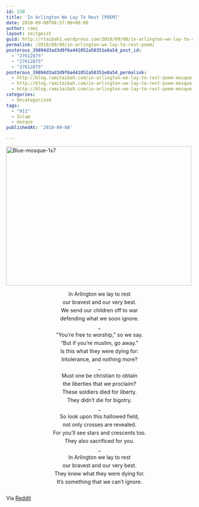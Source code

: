 ```yaml
---
id: 230
title: 'In Arlington We Lay To Rest [POEM]'
date: 2010-09-08T08:57:00+00:00
author: rami
layout: zeitgeist
guid: http://rtaibah1.wordpress.com/2010/09/08/in-arlington-we-lay-to-rest-poem
permalink: /2010/09/08/in-arlington-we-lay-to-rest-poem/
posterous_39894d3ad3d9f6a441052a50351e8a54_post_id:
  - "27612875"
  - "27612875"
  - "27612875"
posterous_39894d3ad3d9f6a441052a50351e8a54_permalink:
  - http://blog.ramitaibah.com/in-arlington-we-lay-to-rest-poem-mosque
  - http://blog.ramitaibah.com/in-arlington-we-lay-to-rest-poem-mosque
  - http://blog.ramitaibah.com/in-arlington-we-lay-to-rest-poem-mosque
categories:
  - Uncategorized
tags:
  - "911"
  - Islam
  - mosque
publishedAt: '2010-09-08'

---
```

<p style="text-align:center;margin:5px 0;padding:0;">
  <div class='p_embed p_image_embed'>
    <a href="http://139.59.20.41/wp-content/uploads/2011/12/blue-mosque-1x7-scaled1000.jpg"><img alt="Blue-mosque-1x7" height="375" src="http://139.59.20.41/wp-content/uploads/2011/12/blue-mosque-1x7-scaled1000.jpg?w=300" width="500" /></a>
  </div>
</p>

<p style="text-align:center;margin:5px 0;padding:0;">
  In Arlington we lay to rest
</p>

<p style="text-align:center;margin:5px 0;padding:0;">
  our bravest and our very best.
</p>

<p style="text-align:center;margin:5px 0;padding:0;">
  We send our children off to war
</p>

<p style="text-align:center;margin:5px 0;padding:0;">
  defending what we soon ignore.
</p>

<p style="text-align:center;margin:5px 0;padding:0;">
  _
</p>

<p style="text-align:center;margin:5px 0;padding:0;">
  &ldquo;You&rsquo;re free to worship,&rdquo; so we say.
</p>

<p style="text-align:center;margin:5px 0;padding:0;">
  &ldquo;But if you&rsquo;re muslim, go away.&rdquo;
</p>

<p style="text-align:center;margin:5px 0;padding:0;">
  Is this what they were dying for:
</p>

<p style="text-align:center;margin:5px 0;padding:0;">
  Intolerance, and nothing more?
</p>

<p style="text-align:center;margin:5px 0;padding:0;">
  _
</p>

<p style="text-align:center;margin:5px 0;padding:0;">
  Must one be christian to obtain
</p>

<p style="text-align:center;margin:5px 0;padding:0;">
  the liberties that we proclaim?
</p>

<p style="text-align:center;margin:5px 0;padding:0;">
  These soldiers died for liberty.
</p>

<p style="text-align:center;margin:5px 0;padding:0;">
  They didn&rsquo;t die for bigotry.
</p>

<p style="text-align:center;margin:5px 0;padding:0;">
  _
</p>

<p style="text-align:center;margin:5px 0;padding:0;">
  So look upon this hallowed field,
</p>

<p style="text-align:center;margin:5px 0;padding:0;">
  not only crosses are revealed.
</p>

<p style="text-align:center;margin:5px 0;padding:0;">
  For you&rsquo;ll see stars and crescents too.
</p>

<p style="text-align:center;margin:5px 0;padding:0;">
  They also sacrificed for you.
</p>

<p style="text-align:center;margin:5px 0;padding:0;">
  _
</p>

<p style="text-align:center;margin:5px 0;padding:0;">
  In Arlington we lay to rest
</p>

<p style="text-align:center;margin:5px 0;padding:0;">
  our bravest and our very best.
</p>

<p style="text-align:center;margin:5px 0;padding:0;">
  They knew what they were dying for.
</p>

<p style="text-align:center;margin:5px 0;padding:0;">
  It&rsquo;s something that we can&rsquo;t ignore.
</p>

<p style="text-align:center;margin:5px 0;padding:0;">
  &nbsp;
</p>

<p style="text-align:left;margin:5px 0;padding:0;">
  Via <a href="http://www.reddit.com/r/politics/comments/daxf3/my_father_is_a_26year_veteran_of_the_armed_forces/" target="_blank">Reddit</a>
</p>

&nbsp;
